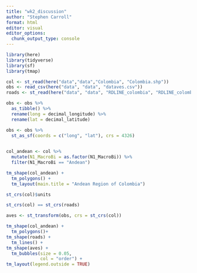 ```yaml
---
title: "wk2_discussion"
author: "Stephen Carroll"
format: html
editor: visual
editor_options: 
  chunk_output_type: console
---
```


```r
library(here)
library(tidyverse)
library(sf)
library(tmap)
```

```r
col <- st_read(here("data","data","Colombia", "Colombia.shp"))
obs <- read_csv(here("data", "data", "dataves.csv"))
roads <- st_read(here("data", "data", "RDLINE_colombia", "RDLINE_colombia.shp" ))
```

```r
obs <- obs %>%
  as_tibble() %>%
  rename(long = decimal_longitude) %>%
  rename(lat = decimal_latitude)

obs <- obs %>%
  st_as_sf(coords = c("long", "lat"), crs = 4326)
  
```

```r
col_andean <- col %>%
  mutate(N1_MacroBi = as.factor(N1_MacroBi)) %>%
  filter(N1_MacroBi == "Andean")
```

```r
tm_shape(col_andean) +
  tm_polygons() +
  tm_layout(main.title = "Andean Region of Colombia")
```

```r
st_crs(col)$units
```

```r
st_crs(col) == st_crs(roads)
```

```r
aves <- st_transform(obs, crs = st_crs(col))
```

```r
tm_shape(col_andean) +
  tm_polygons()+
tm_shape(roads) +
  tm_lines() +
tm_shape(aves) +
  tm_bubbles(size = 0.05, 
             col = "order") +
tm_layout(legend.outside = TRUE)
```

